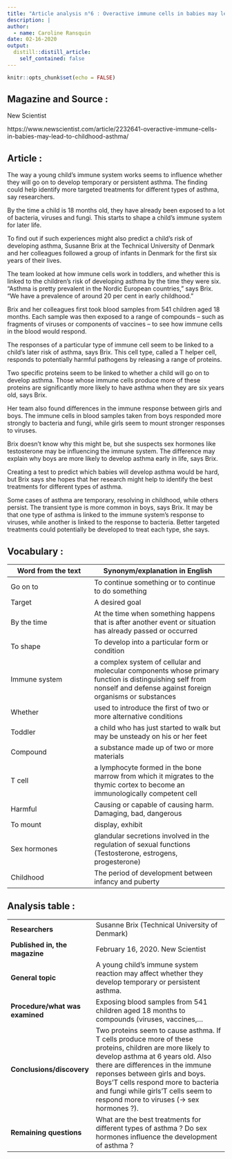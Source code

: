 ```yaml
---
title: "Article analysis n°6 : Overactive immune cells in babies may lead to childhood asthma"
description: |
author:
  - name: Caroline Ransquin
date: 02-16-2020
output:
  distill::distill_article:
    self_contained: false
---
```


```r
knitr::opts_chunk$set(echo = FALSE)
```

## Magazine and Source :

New Scientist

https://www.newscientist.com/article/2232641-overactive-immune-cells-in-babies-may-lead-to-childhood-asthma/

## Article :

The way a young child’s immune system works seems to influence whether they will go on to develop temporary or persistent asthma. The finding could help identify more targeted treatments for different types of asthma, say researchers.

By the time a child is 18 months old, they have already been exposed to a lot of bacteria, viruses and fungi. This starts to shape a child’s immune system for later life.

To find out if such experiences might also predict a child’s risk of developing asthma, Susanne Brix at the Technical University of Denmark and her colleagues followed a group of infants in Denmark for the first six years of their lives.

The team looked at how immune cells work in toddlers, and whether this is linked to the children’s risk of developing asthma by the time they were six. “Asthma is pretty prevalent in the Nordic European countries,” says Brix. “We have a prevalence of around 20 per cent in early childhood.”

Brix and her colleagues first took blood samples from 541 children aged 18 months. Each sample was then exposed to a range of compounds – such as fragments of viruses or components of vaccines – to see how immune cells in the blood would respond.

The responses of a particular type of immune cell seem to be linked to a child’s later risk of asthma, says Brix. This cell type, called a T helper cell, responds to potentially harmful pathogens by releasing a range of proteins.

Two specific proteins seem to be linked to whether a child will go on to develop asthma. Those whose immune cells produce more of these proteins are significantly more likely to have asthma when they are six years old, says Brix.

Her team also found differences in the immune response between girls and boys. The immune cells in blood samples taken from boys responded more strongly to bacteria and fungi, while girls seem to mount stronger responses to viruses.

Brix doesn’t know why this might be, but she suspects sex hormones like testosterone may be influencing the immune system. The difference may explain why boys are more likely to develop asthma early in life, says Brix.

Creating a test to predict which babies will develop asthma would be hard, but Brix says she hopes that her research might help to identify the best treatments for different types of asthma.

Some cases of asthma are temporary, resolving in childhood, while others persist. The transient type is more common in boys, says Brix. It may be that one type of asthma is linked to the immune system’s response to viruses, while another is linked to the response to bacteria. Better targeted treatments could potentially be developed to treat each type, she says.

## Vocabulary :

| Word from the text | Synonym/explanation in English |
|--------------------|--------------------------------|
|Go on to|To continue something or to continue to do something|
|Target|A desired goal|
|By the time|At the time when something happens that is after another event or situation has already passed or occurred|
|To shape|To develop into a particular form or condition|
|Immune system| a complex system of cellular and molecular components whose primary function is distinguishing self from nonself and defense against foreign organisms or substances|
|Whether|used to introduce the first of two or more alternative conditions|
|Toddler|a child who has just started to walk but may be unsteady on his or her feet|
|Compound|a substance made up of two or more materials|
|T cell|a lymphocyte formed in the bone marrow from which it migrates to the thymic cortex to become an immunologically competent cell|
|Harmful|Causing or capable of causing harm. Damaging, bad, dangerous|
|To mount|display, exhibit|
|Sex hormones|glandular secretions involved in the regulation of sexual functions (Testosterone, estrogens, progesterone)|
|Childhood|The period of development between infancy and puberty|


## Analysis table :

|                                   |                                                                                                                          |
| ----------------------------------| ------------------------------------------------------------------------------------------------------------------------|
|**Researchers**                |Susanne Brix (Technical University of Denmark)|
|**Published in, the magazine** |February 16, 2020. New Scientist|
|**General topic**              |A young child's immune system reaction may affect whether they develop temporary or persistent asthma. |
|**Procedure/what was examined**|Exposing blood samples from 541 children aged 18 months to compounds (viruses, vaccines,... |
|**Conclusions/discovery**      |Two proteins seem to cause asthma. If T cells produce more of these proteins, children are more likely to develop asthma at 6 years old. Also there are differences in the immune reponses between girls and boys. Boys'T cells respond more to bacteria and fungi while girls'T cells seem to respond more to viruses (-> sex hormones ?).|
|**Remaining questions**        |What are the best treatments for different types of asthma ? Do sex hormones influence the development of asthma ? |
